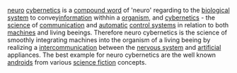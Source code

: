 [[neuro]] [[cybernetics]] is a [[compound word]] of 'neuro' regarding to the [[biological system]] to convey[[ information]] withhin a [[organism]], and [[cybernetics]] - the [[science]] of [[communication]] and [[automatic]] [[control systems]] in relation to both [[machines]] and living beeings.
Therefore neuro cybernetics is the science of smoothly integrating machines into the organism of a living beeing by realizing a [[intercommunication]] between the [[nervous system]] and [[artificial]] appliances. The best example for neuro cybernetics are the well known [[androids]] from various [[science fiction]] concepts.